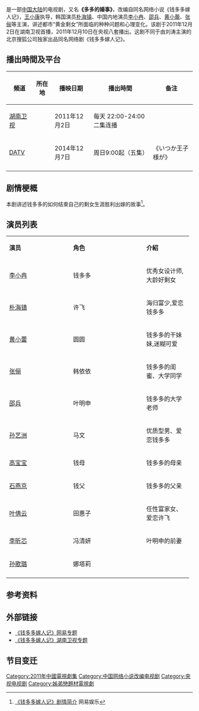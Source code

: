 {{电视节目信息框
| 颜色 = #FFCC00 
| 名稱 = 钱多多嫁人记
| 原名 = 
| 别名 = 
| 圖片 = [[file:钱多多嫁人记.jpg|220px]]
| 圖說 = 
| 分類 = “剩女”题材
| 原創者 =
| 導演 = 王小康 
| 編劇 =  
| 製片人 = [[张铎|张铎]]
| 出品人=
| 攝像 = 
| 演出 = [[李小冉|李小冉]]、[[朴海镇|朴海镇]]
| 旁白 = 
| 主題曲 = 
| 片尾曲 = 
| 插曲 = 
| 國家 = {{CHNML}}
| 語言 = [[汉语|汉语]][[普通话|普通话]]
| 季數 = 
| 集數 = 35集
| 制作公司 =
| 拍攝地 = 
| 每集長 =  45分钟
| 首播國家 =  {{CHNML}}
| 電視網 = [[湖南卫视|湖南卫视]]
| 視頻制式 =
| 音頻制式 = 
| 開始 =2011年12月2日
| 結束 =12月16日
| 先於 =
| 後於 =
| 相關劇集 = 
| 官方網站 = 
}}
{{engname|《钱多多嫁人记》|Qian Duo Duo Marry Remember}}是一部[[中国大陆|中国大陆]]的电视剧，又名'''《多多的婚事》'''，改编自同名网络小说《钱多多嫁人记》，[[王小康|王小康]]执导，韩国演员[[朴海镇|朴海镇]]、中国内地演员[[李小冉|李小冉]]、[[邵兵|邵兵]]、[[黄小蕾|黄小蕾]]、[[张俪|张俪]]等主演，讲述都市“黄金剩女”所面临的种种问题和心理变化。该剧于2011年12月2日在湖南卫视首播，2011年12月10日在央视八套播出。这剧不同于由刘涛主演的北京搜狐公司独家出品同名网络剧《钱多多嫁人记》。

== 播出時間及平台 == 
{| class="wikitable" style="text-align:center"
|-
!頻道||所在地||播映日期||播出時間||备注
|-
|[[湖南卫视|湖南卫视]]||{{CHNML}}||2011年12月2日 ||每天 22:00-24:00二集连播||
|-
|[[DATV|DATV]]||{{JPN}}||2014年12月7日||周日9:00起（五集）|| 《いつか王子様が》
|-
|}

== 剧情梗概 ==
本剧讲述钱多多的如何结束自己的剩女生涯胜利出嫁的故事<ref>[http://ent.163.com/11/1201/11/7K6E63DD00031GVS.html 《钱多多嫁人记》剧情简介] {{Wayback|url=http://ent.163.com/11/1201/11/7K6E63DD00031GVS.html |date=20190823223946 }}网易娱乐</ref>。

== 演员列表 ==
{|class="wikitable" width="50%" style="text-align:center"
|- style="background:#F3E2A9; color:black" align=center 
|width="7%"|'''演员''' || width="8%"|'''角色''' || width="46%"|'''介紹'''
|-
|[[李小冉|李小冉]]	||钱多多 ||	优秀女设计师,大龄好剩女
|-
|[[朴海镇|朴海镇]]	 ||	许飞	 ||海归富少,爱恋钱多多
|-
|[[黄小蕾|黄小蕾]]	 ||圆圆	 ||	钱多多的干妹妹,迷糊可爱
|-
|[[张俪|张俪]]	 ||韩依依 ||	钱多多的闺蜜、大学同学
|-
|[[邵兵|邵兵]] ||叶明申 ||	钱多多的大学老师
|-
|[[孙艺洲|孙艺洲]]	 ||马文	 ||	优质型男、爱恋钱多多
|-
|[[高宝宝|高宝宝]]	 ||钱母	 ||	钱多多的母亲
|-
|[[石燕京|石燕京]]	 ||钱父 ||	钱多多的父亲
|-
|[[叶倩云|叶倩云]]	 ||田惠子 ||	任性富家女、爱恋许飞
|-
|[[李昕芯|李昕芯]]	 ||冯清妍 ||	叶明申的前妻
|-
|[[孙歌璐|孙歌璐]]  ||娜塔莉 ||
|-
|}

== 参考资料 ==
<references/>

== 外部链接 ==
* [http://ent.163.com/special/qianduoduo/ 《钱多多嫁人记》网易专题] {{Wayback|url=http://ent.163.com/special/qianduoduo/ |date=20190826225027 }}
* [http://www.hunantv.com/v/2011/qddjrj/      《钱多多嫁人记》湖南卫视专题] {{Wayback|url=http://www.hunantv.com/v/2011/qddjrj/ |date=20150924044531 }}

== 节目变迁 ==
{{電視節目的變遷
|電視台= {{CHN}} [[湖南卫视|湖南卫视]]
|播放檔次= [[金鹰独播剧场|金鹰独播剧场]] 每天 22:00-00:00两集连播
|
|上一節目=[[武則天祕史|武則天祕史]]<br />（2011年11月5日－12月1日） 
|節目名稱=[[钱多多嫁人记|钱多多嫁人记]]<br />（2011年12月2日－12月16日）
|下一節目=[[凰图腾|凰图腾]]<br><small>（2011年12月17日－2012年1月5日）
}}
{{DEFAULTSORT:Qian钱}}
{{湖南卫视电视剧}}
{{央视八套电视剧}}
[[Category:2011年中國電視劇集|Category:2011年中國電視劇集]]
[[Category:中国网络小说改编电视剧|Category:中国网络小说改编电视剧]]
[[Category:央视电视剧|Category:央视电视剧]]
[[Category:姊弟戀題材電視劇|Category:姊弟戀題材電視劇]]